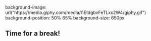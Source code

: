 
background-image: url("https://media.giphy.com/media/l1EtdgbvFeTLxx2W4/giphy.gif")
background-position: 50% 65%
background-size: 650px 

## Time for a break!